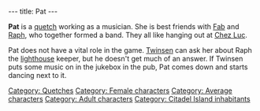 ---
title: Pat
---

{{Character|
Name=Pat|
Image=Pat.JPG|
Race=[[Quetch]]|
Gender=Female|
Size=Medium|
Age=Adult}}

'''Pat''' is a [[quetch]] working as a musician. She is best friends with [[Fab]] and [[Raph]], who together formed a band. They all like hanging out at [[Chez Luc]].

Pat does not have a vital role in the game. [[Twinsen]] can ask her about Raph the [[lighthouse]] keeper, but he doesn't get much of an answer. If Twinsen puts some music on in the jukebox in the pub, Pat comes down and starts dancing next to it.

[[Category: Quetches]]
[[Category: Female characters]]
[[Category: Average characters]]
[[Category: Adult characters]]
[[Category: Citadel Island inhabitants]]